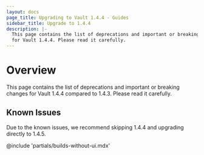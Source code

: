 ```yaml
---
layout: docs
page_title: Upgrading to Vault 1.4.4 - Guides
sidebar_title: Upgrade to 1.4.4
description: |-
  This page contains the list of deprecations and important or breaking changes
  for Vault 1.4.4. Please read it carefully.
---
```


# Overview

This page contains the list of deprecations and important or breaking changes
for Vault 1.4.4 compared to 1.4.3. Please read it carefully.

## Known Issues

Due to the known issues, we recommend skipping 1.4.4 and upgrading directly to 1.4.5.

@include 'partials/builds-without-ui.mdx'
